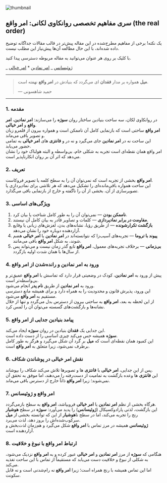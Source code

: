 
<section className="container flex max-w-screen-lg flex-col items-center mx-auto">

<Image
  src={thumbnail}
  alt="thumbnail"
  className="mt-4 w-full rounded-2xl border object-cover border border-gray-800"
/>

<div className="prose dark:prose-invert max-w-full mx-auto w-full text-justify mt-6">

## سری مفاهیم تخصصی روانکاوی لکانی: امر واقع (the real order)

<Alert>
  <Lightbulb className="h-4 w-4" />
  <AlertTitle>یک نکته!</AlertTitle>
  <AlertDescription>
برخی از مفاهیم مطرح‌شده در این مقاله پیش‌تر در قالب مقالات جداگانه توضیح داده شده‌اند، با این حال مطالعه آن‌ها پیش‌نیاز این مطلب نیست.

با کلیک بر روی هر عنوان می‌توانید به مقاله مربوطه دسترسی پیدا کنید.

_ [ژوئیسانس](/concept-jouissance)
_ [امر نمادین](/concept-the-symbolic-order) \* [امر خیالی](/concept-the-imaginary-order)

  </AlertDescription>
</Alert>

---

> **میل** همواره بر مدار **فقدان** ای می‌گردد که بنیادش در **امر واقع** نهفته است.
>
> — حمید شاهسونی

---

### 1. مقدمه

در روانکاوی لکان، سه ساحت بنیادین ساختار روان **سوژه** را می‌سازند: **امر نمادین**، **امر واقع** و **امر خیالی**.  
**امر واقع** ساحتی است که بازنمایی کامل آن ناممکن است و همواره بیرون از قلمرو زبان و تصویر باقی می‌ماند.  
این ساحت نه در **امر نمادین** جای می‌گیرد و نه در و **فانتزی‌** های **امر خیالی** به تمامی حضور می‌یابد.  
امر واقع همان نقطه‌ای است تجربه به شکلی خام، بی‌واسطه و البته هولناک خود را نشان می‌دهد که اثر آن بر روان انکارناپذیر است.

### 2. تعریف

**امر واقع** بخشی از تجربه است که نمی‌توان آن را به سطح کلمه یا تصویر فروکاست.  
این ساحت همواره باقی‌مانده‌ای را تشکیل می‌دهد که هر تلاشی برای نمادپردازی یا تصویرسازی از آن، بخشی از آن را ناگفته و خارج از بازنمایی باقی می‌گذارد.

### 3. ویژگی‌های اساسی

1. **ناممکن بودن** — نمی‌توان آن را به طور کامل شناخت یا بیان کرد.
2. **مقاومت در برابر نمادپردازی** — کلمات و تصاویر قادر به بیان کامل آن نیستند.
3. **بازگشت تکرارشونده** — از طریق رؤیا، نشانه‌های بدن، لغزش‌های زبانی یا وقایع آزاردهنده دوباره خود را نشان می‌دهد.
4. **پیوند با تروما** — تجربه‌های آسیب‌زا که نتوانسته‌اند در **امر نمادین** یا **امر خیالی** هضم شوند، به شکل **امر واقع** باقی می‌مانند.
5. **بی‌زمانی** — برخلاف تجربه‌های معمول، **امر واقع** تابع گذر زمان نیست و می‌تواند پس از سال‌ها با همان شدت اولیه بازگردد.

### 4. ورود به **امر نمادین** و رانده‌شدن از **امر واقع**

پیش از ورود به **امر نمادین**، کودک در وضعیتی قرار دارد که تماسش با **امر واقع** عمیق‌تر و بی‌واسطه‌تر است.  
ورود به **امر نمادین** از طریق **نام پدر** انجام می‌شود.  
این ورود، پذیرش قانون و محدودیت را به همراه دارد و برای همیشه مانع دسترسی مستقیم به **امر واقع** می‌شود.  
از این لحظه به بعد، **امر واقع** به ساحتی بیرون از دسترس بدل می‌گردد و تنها از خلال نشانه‌ها و بازگشت‌های گسسته می‌توان آن را لمس کرد.

### 5. پیامد بنیادین جدایی از **امر واقع**

این جدایی یک **فقدان** بنیادین در روان **سوژه** ایجاد می‌کند.  
**سوژه** همیشه حس می‌کند چیزی اساسی را از دست داده است.  
این کمبود همان نقطه‌ای است که **میل** بر گرد آن شکل می‌گیرد و هرگز به طور کامل برطرف نمی‌شود، زیرا متعلق به **امر واقع** است.

### 6. نقش **امر خیالی** در پوشاندن شکاف

پس از این جدایی، **امر خیالی** با **فانتزی** ها و تصویرها تلاش می‌کند شکاف را بپوشاند.  
این **فانتزی** ها وعده بازگشت به تمامیت از دست‌رفته را می‌دهند، اما موفق به تحقق آن نمی‌شوند؛ زیرا **امر واقع** ذاتاً خارج از دسترس باقی می‌ماند.

### 7. **امر واقع** و **ژوئیسانس**

هرگاه بخشی از نظم **امر نمادین** یا **امر خیالی** فروبپاشد، **امر واقع** به سطح بازمی‌گردد.  
این بازگشت، لذتی پارادوکسیکال (**ژوئیسانس**) را پدید می‌آورد: **سوژه** در سطح **هوشیار** رنج را تجربه می‌کند، اما در سطح نا**هوشیار** از این که توانسته بخشی از **میل** سرکوب‌شده‌اش را بروز دهد، لذت می‌برد.  
**ژوئیسانس** همیشه در مرز تماس با **امر واقع** شکل می‌گیرد و هم‌زمان لذت‌بخش و آزاردهنده است.

### 8. ارتباط **امر واقع** با نبوغ و خلاقیت

هنگامی که **سوژه** از مرز **امر نمادین** و **امر خیالی** عبور کرده و به **امر واقع** نزدیک می‌شود، به شکلی از نبوغ و خلاقیت دست می‌یابد که مستقیماً از تماس با این ساحت تغذیه می‌کند.  
اما این تماس همیشه با رنج همراه است؛ زیرا **امر واقع** نه رام‌شدنی است و نه قابل سکونت.

</div>
</section>

